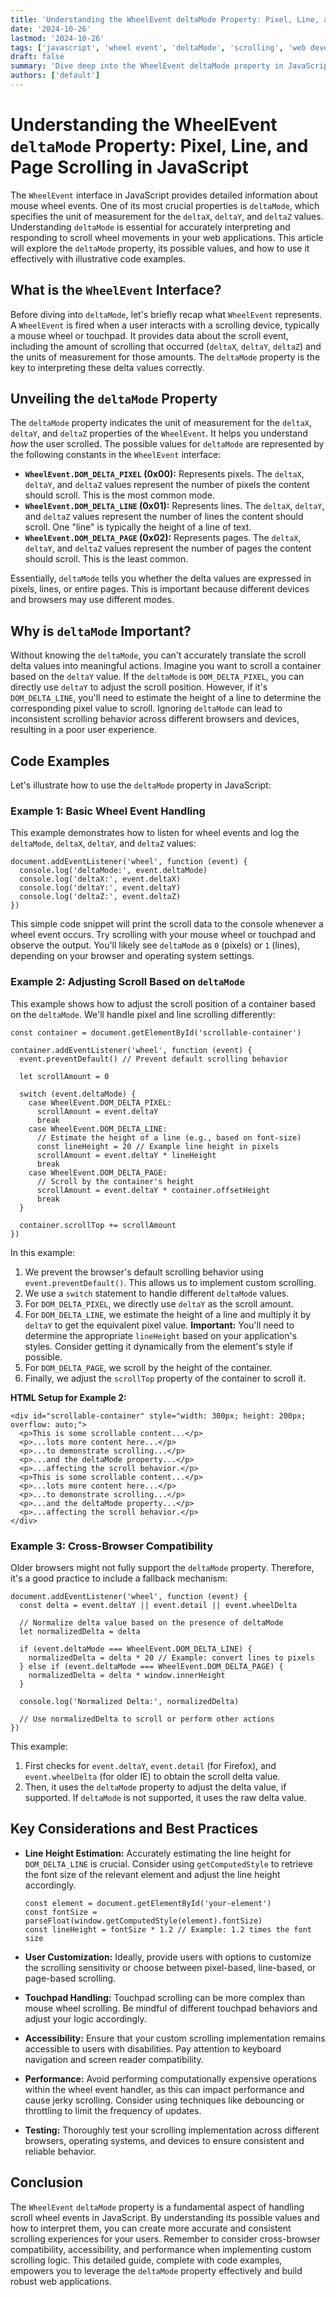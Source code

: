 ```yaml
---
title: 'Understanding the WheelEvent deltaMode Property: Pixel, Line, and Page Scrolling in JavaScript'
date: '2024-10-26'
lastmod: '2024-10-26'
tags: ['javascript', 'wheel event', 'deltaMode', 'scrolling', 'web development', 'browser API']
draft: false
summary: 'Dive deep into the WheelEvent deltaMode property in JavaScript, learning how it defines the unit of measurement for scroll delta values, differentiating between pixel, line, and page-based scrolling. Includes practical code examples for handling various deltaMode values effectively.'
authors: ['default']
---
```


# Understanding the WheelEvent `deltaMode` Property: Pixel, Line, and Page Scrolling in JavaScript

The `WheelEvent` interface in JavaScript provides detailed information about mouse wheel events. One of its most crucial properties is `deltaMode`, which specifies the unit of measurement for the `deltaX`, `deltaY`, and `deltaZ` values. Understanding `deltaMode` is essential for accurately interpreting and responding to scroll wheel movements in your web applications. This article will explore the `deltaMode` property, its possible values, and how to use it effectively with illustrative code examples.

## What is the `WheelEvent` Interface?

Before diving into `deltaMode`, let's briefly recap what `WheelEvent` represents. A `WheelEvent` is fired when a user interacts with a scrolling device, typically a mouse wheel or touchpad. It provides data about the scroll event, including the amount of scrolling that occurred (`deltaX`, `deltaY`, `deltaZ`) and the units of measurement for those amounts. The `deltaMode` property is the key to interpreting these delta values correctly.

## Unveiling the `deltaMode` Property

The `deltaMode` property indicates the unit of measurement for the `deltaX`, `deltaY`, and `deltaZ` properties of the `WheelEvent`. It helps you understand _how_ the user scrolled. The possible values for `deltaMode` are represented by the following constants in the `WheelEvent` interface:

- **`WheelEvent.DOM_DELTA_PIXEL` (0x00):** Represents pixels. The `deltaX`, `deltaY`, and `deltaZ` values represent the number of pixels the content should scroll. This is the most common mode.
- **`WheelEvent.DOM_DELTA_LINE` (0x01):** Represents lines. The `deltaX`, `deltaY`, and `deltaZ` values represent the number of lines the content should scroll. One "line" is typically the height of a line of text.
- **`WheelEvent.DOM_DELTA_PAGE` (0x02):** Represents pages. The `deltaX`, `deltaY`, and `deltaZ` values represent the number of pages the content should scroll. This is the least common.

Essentially, `deltaMode` tells you whether the delta values are expressed in pixels, lines, or entire pages. This is important because different devices and browsers may use different modes.

## Why is `deltaMode` Important?

Without knowing the `deltaMode`, you can't accurately translate the scroll delta values into meaningful actions. Imagine you want to scroll a container based on the `deltaY` value. If the `deltaMode` is `DOM_DELTA_PIXEL`, you can directly use `deltaY` to adjust the scroll position. However, if it's `DOM_DELTA_LINE`, you'll need to estimate the height of a line to determine the corresponding pixel value to scroll. Ignoring `deltaMode` can lead to inconsistent scrolling behavior across different browsers and devices, resulting in a poor user experience.

## Code Examples

Let's illustrate how to use the `deltaMode` property in JavaScript:

### Example 1: Basic Wheel Event Handling

This example demonstrates how to listen for wheel events and log the `deltaMode`, `deltaX`, `deltaY`, and `deltaZ` values:

```plaintext
document.addEventListener('wheel', function (event) {
  console.log('deltaMode:', event.deltaMode)
  console.log('deltaX:', event.deltaX)
  console.log('deltaY:', event.deltaY)
  console.log('deltaZ:', event.deltaZ)
})
```

This simple code snippet will print the scroll data to the console whenever a wheel event occurs. Try scrolling with your mouse wheel or touchpad and observe the output. You'll likely see `deltaMode` as `0` (pixels) or `1` (lines), depending on your browser and operating system settings.

### Example 2: Adjusting Scroll Based on `deltaMode`

This example shows how to adjust the scroll position of a container based on the `deltaMode`. We'll handle pixel and line scrolling differently:

```plaintext
const container = document.getElementById('scrollable-container')

container.addEventListener('wheel', function (event) {
  event.preventDefault() // Prevent default scrolling behavior

  let scrollAmount = 0

  switch (event.deltaMode) {
    case WheelEvent.DOM_DELTA_PIXEL:
      scrollAmount = event.deltaY
      break
    case WheelEvent.DOM_DELTA_LINE:
      // Estimate the height of a line (e.g., based on font-size)
      const lineHeight = 20 // Example line height in pixels
      scrollAmount = event.deltaY * lineHeight
      break
    case WheelEvent.DOM_DELTA_PAGE:
      // Scroll by the container's height
      scrollAmount = event.deltaY * container.offsetHeight
      break
  }

  container.scrollTop += scrollAmount
})
```

In this example:

1.  We prevent the browser's default scrolling behavior using `event.preventDefault()`. This allows us to implement custom scrolling.
2.  We use a `switch` statement to handle different `deltaMode` values.
3.  For `DOM_DELTA_PIXEL`, we directly use `deltaY` as the scroll amount.
4.  For `DOM_DELTA_LINE`, we estimate the height of a line and multiply it by `deltaY` to get the equivalent pixel value. **Important:** You'll need to determine the appropriate `lineHeight` based on your application's styles. Consider getting it dynamically from the element's style if possible.
5.  For `DOM_DELTA_PAGE`, we scroll by the height of the container.
6.  Finally, we adjust the `scrollTop` property of the container to scroll it.

**HTML Setup for Example 2:**

```plaintext
<div id="scrollable-container" style="width: 300px; height: 200px; overflow: auto;">
  <p>This is some scrollable content...</p>
  <p>...lots more content here...</p>
  <p>...to demonstrate scrolling...</p>
  <p>...and the deltaMode property...</p>
  <p>...affecting the scroll behavior.</p>
  <p>This is some scrollable content...</p>
  <p>...lots more content here...</p>
  <p>...to demonstrate scrolling...</p>
  <p>...and the deltaMode property...</p>
  <p>...affecting the scroll behavior.</p>
</div>
```

### Example 3: Cross-Browser Compatibility

Older browsers might not fully support the `deltaMode` property. Therefore, it's a good practice to include a fallback mechanism:

```plaintext
document.addEventListener('wheel', function (event) {
  const delta = event.deltaY || event.detail || event.wheelDelta

  // Normalize delta value based on the presence of deltaMode
  let normalizedDelta = delta

  if (event.deltaMode === WheelEvent.DOM_DELTA_LINE) {
    normalizedDelta = delta * 20 // Example: convert lines to pixels
  } else if (event.deltaMode === WheelEvent.DOM_DELTA_PAGE) {
    normalizedDelta = delta * window.innerHeight
  }

  console.log('Normalized Delta:', normalizedDelta)

  // Use normalizedDelta to scroll or perform other actions
})
```

This example:

1.  First checks for `event.deltaY`, `event.detail` (for Firefox), and `event.wheelDelta` (for older IE) to obtain the scroll delta value.
2.  Then, it uses the `deltaMode` property to adjust the delta value, if supported. If `deltaMode` is not supported, it uses the raw delta value.

## Key Considerations and Best Practices

- **Line Height Estimation:** Accurately estimating the line height for `DOM_DELTA_LINE` is crucial. Consider using `getComputedStyle` to retrieve the font size of the relevant element and adjust the line height accordingly.

  ```plaintext
  const element = document.getElementById('your-element')
  const fontSize = parseFloat(window.getComputedStyle(element).fontSize)
  const lineHeight = fontSize * 1.2 // Example: 1.2 times the font size
  ```

- **User Customization:** Ideally, provide users with options to customize the scrolling sensitivity or choose between pixel-based, line-based, or page-based scrolling.
- **Touchpad Handling:** Touchpad scrolling can be more complex than mouse wheel scrolling. Be mindful of different touchpad behaviors and adjust your logic accordingly.
- **Accessibility:** Ensure that your custom scrolling implementation remains accessible to users with disabilities. Pay attention to keyboard navigation and screen reader compatibility.
- **Performance:** Avoid performing computationally expensive operations within the wheel event handler, as this can impact performance and cause jerky scrolling. Consider using techniques like debouncing or throttling to limit the frequency of updates.
- **Testing:** Thoroughly test your scrolling implementation across different browsers, operating systems, and devices to ensure consistent and reliable behavior.

## Conclusion

The `WheelEvent` `deltaMode` property is a fundamental aspect of handling scroll wheel events in JavaScript. By understanding its possible values and how to interpret them, you can create more accurate and consistent scrolling experiences for your users. Remember to consider cross-browser compatibility, accessibility, and performance when implementing custom scrolling logic. This detailed guide, complete with code examples, empowers you to leverage the `deltaMode` property effectively and build robust web applications.

